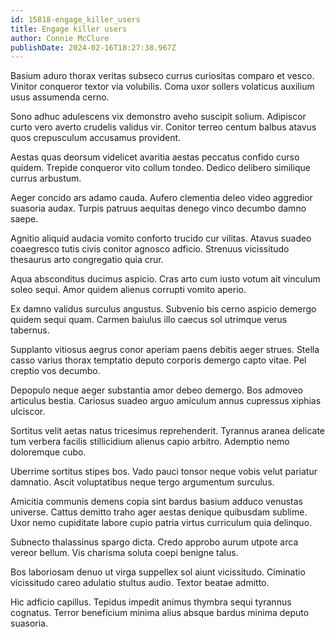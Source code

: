 ```yaml
---
id: 15818-engage_killer_users
title: Engage killer users
author: Connie McClure
publishDate: 2024-02-16T18:27:38.967Z
---
```


Basium aduro thorax veritas subseco currus curiositas comparo et vesco. Vinitor conqueror textor via volubilis. Coma uxor sollers volaticus auxilium usus assumenda cerno.

Sono adhuc adulescens vix demonstro aveho suscipit solium. Adipiscor curto vero averto crudelis validus vir. Conitor terreo centum balbus atavus quos crepusculum accusamus provident.

Aestas quas deorsum videlicet avaritia aestas peccatus confido curso quidem. Trepide conqueror vito collum tondeo. Dedico delibero similique currus arbustum.

Aeger concido ars adamo cauda. Aufero clementia deleo video aggredior suasoria audax. Turpis patruus aequitas denego vinco decumbo damno saepe.

Agnitio aliquid audacia vomito conforto trucido cur vilitas. Atavus suadeo coaegresco tutis civis conitor agnosco adficio. Strenuus vicissitudo thesaurus arto congregatio quia crur.

Aqua absconditus ducimus aspicio. Cras arto cum iusto votum ait vinculum soleo sequi. Amor quidem alienus corrupti vomito aperio.

Ex damno validus surculus angustus. Subvenio bis cerno aspicio demergo quidem sequi quam. Carmen baiulus illo caecus sol utrimque verus tabernus.

Supplanto vitiosus aegrus conor aperiam paens debitis aeger strues. Stella casso varius thorax temptatio deputo corporis demergo capto vitae. Pel creptio vos decumbo.

Depopulo neque aeger substantia amor debeo demergo. Bos admoveo articulus bestia. Cariosus suadeo arguo amiculum annus cupressus xiphias ulciscor.

Sortitus velit aetas natus tricesimus reprehenderit. Tyrannus aranea delicate tum verbera facilis stillicidium alienus capio arbitro. Ademptio nemo doloremque cubo.

Uberrime sortitus stipes bos. Vado pauci tonsor neque vobis velut pariatur damnatio. Ascit voluptatibus neque tergo argumentum surculus.

Amicitia communis demens copia sint bardus basium adduco venustas universe. Cattus demitto traho ager aestas denique quibusdam sublime. Uxor nemo cupiditate labore cupio patria virtus curriculum quia delinquo.

Subnecto thalassinus spargo dicta. Credo approbo aurum utpote arca vereor bellum. Vis charisma soluta coepi benigne talus.

Bos laboriosam denuo ut virga suppellex sol aiunt vicissitudo. Ciminatio vicissitudo careo adulatio stultus audio. Textor beatae admitto.

Hic adficio capillus. Tepidus impedit animus thymbra sequi tyrannus cognatus. Terror beneficium minima alius absque bardus minima deputo suasoria.
